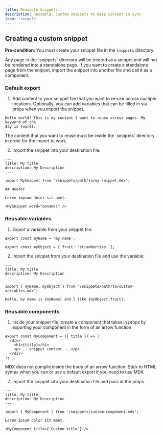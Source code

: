 ```yaml
---
title: Reusable Snippets
description: Reusable, custom snippets to keep content in sync
icon: 'recycle'
---
```





<SnippetIntro/>

## Creating a custom snippet

**Pre-condition**: You must create your snippet file in the `snippets` directory.

<Note>
    Any page in the `snippets` directory will be treated as a snippet and will not
    be rendered into a standalone page. If you want to create a standalone page
    from the snippet, import the snippet into another file and call it as a
    component.
</Note>

### Default export

1. Add content to your snippet file that you want to re-use across multiple
locations. Optionally, you can add variables that can be filled in via props
when you import the snippet.

```mdx snippets/my-snippet.mdx
Hello world! This is my content I want to reuse across pages. My keyword of the
day is {word}.
```

<Warning>
    The content that you want to reuse must be inside the `snippets` directory in
    order for the import to work.
</Warning>

2. Import the snippet into your destination file.

```mdx destination-file.mdx
---
title: My title
description: My Description
---

import MySnippet from '/snippets/path/to/my-snippet.mdx';

## Header

Lorem impsum dolor sit amet.

<MySnippet word="bananas" />
```

### Reusable variables

1. Export a variable from your snippet file:

```mdx snippets/path/to/custom-variables.mdx
export const myName = 'my name';

export const myObject = { fruit: 'strawberries' };
```

2. Import the snippet from your destination file and use the variable:

```mdx destination-file.mdx
---
title: My title
description: My Description
---

import { myName, myObject } from '/snippets/path/to/custom-variables.mdx';

Hello, my name is {myName} and I like {myObject.fruit}.
```

### Reusable components

1. Inside your snippet file, create a component that takes in props by exporting
your component in the form of an arrow function.

```mdx snippets/custom-component.mdx
export const MyComponent = ({ title }) => (
  <div>
    <h1>{title}</h1>
    <p>... snippet content ...</p>
  </div>
);
```

<Warning>
    MDX does not compile inside the body of an arrow function. Stick to HTML
    syntax when you can or use a default export if you need to use MDX.
</Warning>

2. Import the snippet into your destination file and pass in the props

```mdx destination-file.mdx
---
title: My title
description: My Description
---

import { MyComponent } from '/snippets/custom-component.mdx';

Lorem ipsum dolor sit amet.

<MyComponent title={'Custom title'} />
```
